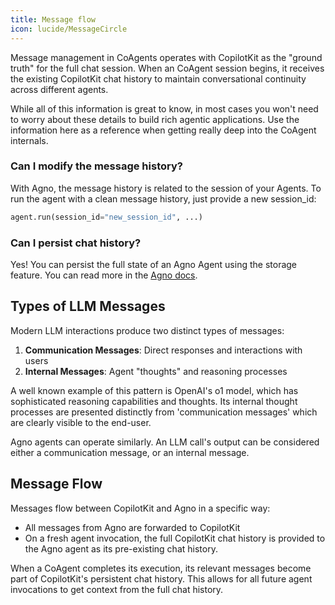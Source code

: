 ```yaml
---
title: Message flow
icon: lucide/MessageCircle
---
```


Message management in CoAgents operates with CopilotKit as the "ground truth" for the full chat session.
When an CoAgent session begins, it receives the existing CopilotKit chat history to maintain conversational
continuity across different agents.

<Callout>
  While all of this information is great to know, in most cases you won't need
  to worry about these details to build rich agentic applications. Use the
  information here as a reference when getting really deep into the CoAgent
  internals.
</Callout>

### Can I modify the message history?

With Agno, the message history is related to the session of your Agents. To run the agent with a clean message history, just provide a new session_id:

```python
agent.run(session_id="new_session_id", ...)
```

### Can I persist chat history?

Yes! You can persist the full state of an Agno Agent using the storage feature. You can read more in the [Agno docs](https://docs.agno.com/examples/concepts/state/03-session-state-storage#persistant-state-with-storage).

## Types of LLM Messages

Modern LLM interactions produce two distinct types of messages:

1. **Communication Messages**: Direct responses and interactions with users
2. **Internal Messages**: Agent "thoughts" and reasoning processes

A well known example of this pattern is OpenAI's o1 model, which has sophisticated reasoning capabilities and thoughts. Its internal
thought processes are presented distinctly from 'communication messages' which are clearly visible to the end-user.

Agno agents can operate similarly. An LLM call's output can be considered either a communication message, or an internal message.

## Message Flow

Messages flow between CopilotKit and Agno in a specific way:

- All messages from Agno are forwarded to CopilotKit
- On a fresh agent invocation, the full CopilotKit chat history is provided to the Agno agent as its pre-existing chat history.

When a CoAgent completes its execution, its relevant messages become part of CopilotKit's persistent chat history. This allows for all future agent invocations to get context from the full chat history.